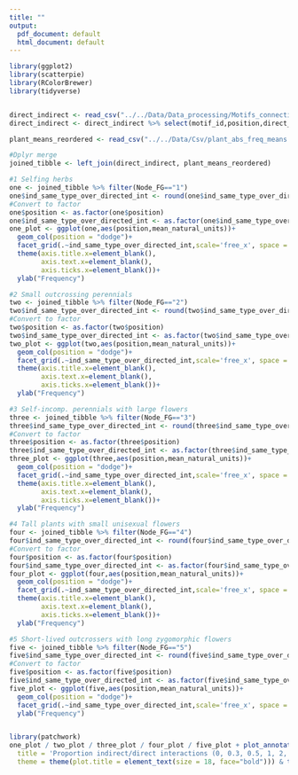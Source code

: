 ```yaml
---
title: ""
output:
  pdf_document: default
  html_document: default
---
```


```r

library(ggplot2)
library(scatterpie)
library(RColorBrewer)
library(tidyverse)


direct_indirect <- read_csv("../../Data/Data_processing/Motifs_connections/motif_interactions.csv")
direct_indirect <- direct_indirect %>% select(motif_id,position,direct_interactions, indirect_interactions,ind_same_type_over_directed_int)

plant_means_reordered <- read_csv("../../Data/Csv/plant_abs_freq_means.csv")

#Dplyr merge
joined_tibble <- left_join(direct_indirect, plant_means_reordered)

#1 Selfing herbs
one <- joined_tibble %>% filter(Node_FG=="1")
one$ind_same_type_over_directed_int <- round(one$ind_same_type_over_directed_int, digits = 1)
#Convert to factor
one$position <- as.factor(one$position)
one$ind_same_type_over_directed_int <- as.factor(one$ind_same_type_over_directed_int)
one_plot <- ggplot(one,aes(position,mean_natural_units))+
  geom_col(position = "dodge")+
  facet_grid(.~ind_same_type_over_directed_int,scale='free_x', space = "free_x") + ggtitle("Selfing herbs")+
  theme(axis.title.x=element_blank(),
        axis.text.x=element_blank(),
        axis.ticks.x=element_blank())+
  ylab("Frequency")

#2 Small outcrossing perennials
two <- joined_tibble %>% filter(Node_FG=="2")
two$ind_same_type_over_directed_int <- round(two$ind_same_type_over_directed_int, digits = 1)
#Convert to factor
two$position <- as.factor(two$position)
two$ind_same_type_over_directed_int <- as.factor(two$ind_same_type_over_directed_int)
two_plot <- ggplot(two,aes(position,mean_natural_units))+
  geom_col(position = "dodge")+
  facet_grid(.~ind_same_type_over_directed_int,scale='free_x', space = "free_x") + ggtitle("Small outcrossing perennials")+
  theme(axis.title.x=element_blank(),
        axis.text.x=element_blank(),
        axis.ticks.x=element_blank())+
  ylab("Frequency")

#3 Self-incomp. perennials with large flowers
three <- joined_tibble %>% filter(Node_FG=="3")
three$ind_same_type_over_directed_int <- round(three$ind_same_type_over_directed_int, digits = 1)
#Convert to factor
three$position <- as.factor(three$position)
three$ind_same_type_over_directed_int <- as.factor(three$ind_same_type_over_directed_int)
three_plot <- ggplot(three,aes(position,mean_natural_units))+
  geom_col(position = "dodge")+
  facet_grid(.~ind_same_type_over_directed_int,scale='free_x', space = "free_x") + ggtitle("Self-incomp. perennials with large flowers") +
  theme(axis.title.x=element_blank(),
        axis.text.x=element_blank(),
        axis.ticks.x=element_blank())+
  ylab("Frequency")

#4 Tall plants with small unisexual flowers
four <- joined_tibble %>% filter(Node_FG=="4")
four$ind_same_type_over_directed_int <- round(four$ind_same_type_over_directed_int, digits = 2)
#Convert to factor
four$position <- as.factor(four$position)
four$ind_same_type_over_directed_int <- as.factor(four$ind_same_type_over_directed_int)
four_plot <- ggplot(four,aes(position,mean_natural_units))+
  geom_col(position = "dodge")+
  facet_grid(.~ind_same_type_over_directed_int,scale='free_x', space = "free_x") + ggtitle("Tall plants with small unisexual flowers") +
  theme(axis.title.x=element_blank(),
        axis.text.x=element_blank(),
        axis.ticks.x=element_blank())+
  ylab("Frequency")

#5 Short-lived outcrossers with long zygomorphic flowers
five <- joined_tibble %>% filter(Node_FG=="5")
five$ind_same_type_over_directed_int <- round(five$ind_same_type_over_directed_int, digits = 1)
#Convert to factor
five$position <- as.factor(five$position)
five$ind_same_type_over_directed_int <- as.factor(five$ind_same_type_over_directed_int)
five_plot <- ggplot(five,aes(position,mean_natural_units))+
  geom_col(position = "dodge")+
  facet_grid(.~ind_same_type_over_directed_int,scale='free_x', space = "free_x") + ggtitle("Short-lived outcrossers with long zygomorphic flowers")+
  ylab("Frequency")


library(patchwork)
one_plot / two_plot / three_plot / four_plot / five_plot + plot_annotation(
  title = 'Proportion indirect/direct interactions (0, 0.3, 0.5, 1, 2, 3)',
  theme = theme(plot.title = element_text(size = 18, face="bold"))) & theme_bw()


```